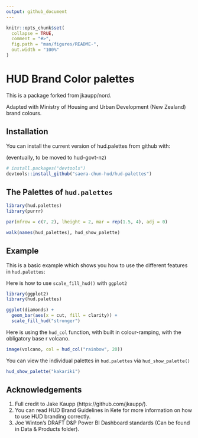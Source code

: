 ```yaml
---
output: github_document
---
```


<!-- README.md is generated from README.Rmd. Please edit that file -->

```r
knitr::opts_chunk$set(
  collapse = TRUE,
  comment = "#>",
  fig.path = "man/figures/README-",
  out.width = "100%"
)
```
# HUD Brand Color palettes

This is a package forked from jkaupp/nord.

Adapted with Ministry of Housing and Urban Development (New Zealand) brand colours.


## Installation

You can install the current version of hud.palettes from github with:

(eventually, to be moved to hud-govt-nz)

```r
# install.packages("devtools")
devtools::install_github("saera-chun-hud/hud-palettes")
```

## The Palettes of `hud.palettes`

```r
library(hud.palettes)
library(purrr)

par(mfrow = c(7, 2), lheight = 2, mar = rep(1.5, 4), adj = 0)

walk(names(hud_palettes), hud_show_palette)

```

## Example

This is a basic example which shows you how to use the different features in `hud.palettes`:

Here is how to use `scale_fill_hud()` with `ggplot2` 
```r
library(ggplot2)
library(hud.palettes)

ggplot(diamonds) + 
  geom_bar(aes(x = cut, fill = clarity)) +
  scale_fill_hud("stronger")
```

Here is using the `hud_col` function, with built in colour-ramping, with the obligatory base r volcano.

```r
image(volcano, col = hud_col("rainbow", 20))
```

You can view the individual palettes in `hud.palettes` via `hud_show_palette()`

```r
hud_show_palette("kakariki")
```

## Acknowledgements

1. Full credit to Jake Kaupp (https://github.com/jkaupp/).
2. You can read HUD Brand Guidelines in Kete for more information on how to use HUD branding correctly.
3. Joe Winton's DRAFT D&P Power BI Dashboard standards (Can be found in Data & Products folder).

